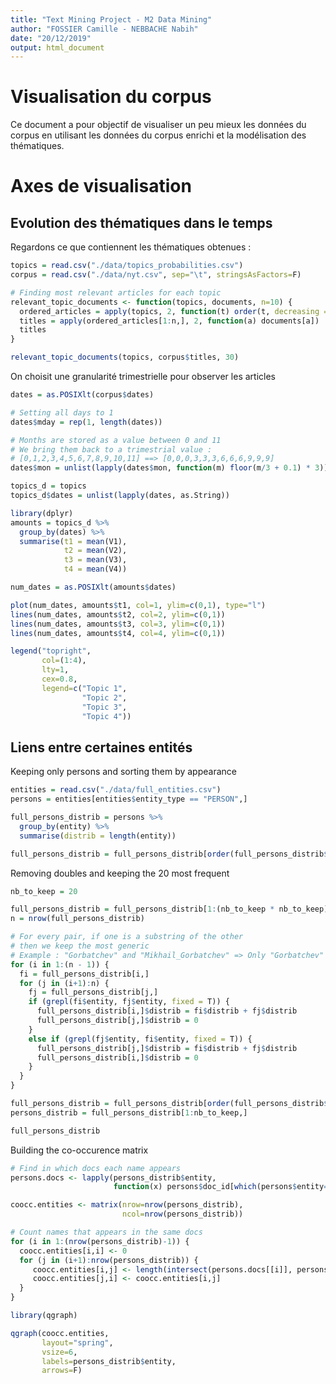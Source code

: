 ```yaml
---
title: "Text Mining Project - M2 Data Mining"
author: "FOSSIER Camille - NEBBACHE Nabih"
date: "20/12/2019"
output: html_document
---
```


# Visualisation du corpus

Ce document a pour objectif de visualiser un peu mieux les données du corpus en
utilisant les données du corpus enrichi et la modélisation des thématiques.

# Axes de visualisation

## Evolution des thématiques dans le temps

Regardons ce que contiennent les thématiques obtenues :

```r
topics = read.csv("./data/topics_probabilities.csv")
corpus = read.csv("./data/nyt.csv", sep="\t", stringsAsFactors=F)

# Finding most relevant articles for each topic
relevant_topic_documents <- function(topics, documents, n=10) {
  ordered_articles = apply(topics, 2, function(t) order(t, decreasing = T))
  titles = apply(ordered_articles[1:n,], 2, function(a) documents[a])
  titles
}

relevant_topic_documents(topics, corpus$titles, 30)
```

On choisit une granularité trimestrielle pour observer les articles

```r
dates = as.POSIXlt(corpus$dates)

# Setting all days to 1
dates$mday = rep(1, length(dates))

# Months are stored as a value between 0 and 11
# We bring them back to a trimestrial value :
# [0,1,2,3,4,5,6,7,8,9,10,11] ==> [0,0,0,3,3,3,6,6,6,9,9,9]
dates$mon = unlist(lapply(dates$mon, function(m) floor(m/3 + 0.1) * 3))

topics_d = topics
topics_d$dates = unlist(lapply(dates, as.String))

library(dplyr)
amounts = topics_d %>% 
  group_by(dates) %>%
  summarise(t1 = mean(V1),
            t2 = mean(V2),
            t3 = mean(V3),
            t4 = mean(V4))

num_dates = as.POSIXlt(amounts$dates)

plot(num_dates, amounts$t1, col=1, ylim=c(0,1), type="l")
lines(num_dates, amounts$t2, col=2, ylim=c(0,1))
lines(num_dates, amounts$t3, col=3, ylim=c(0,1))
lines(num_dates, amounts$t4, col=4, ylim=c(0,1))

legend("topright",
       col=(1:4),
       lty=1,
       cex=0.8,
       legend=c("Topic 1",
                "Topic 2",
                "Topic 3",
                "Topic 4"))

```

## Liens entre certaines entités

Keeping only persons and sorting them by appearance

```r
entities = read.csv("./data/full_entities.csv")
persons = entities[entities$entity_type == "PERSON",]

full_persons_distrib = persons %>% 
  group_by(entity) %>%
  summarise(distrib = length(entity))

full_persons_distrib = full_persons_distrib[order(full_persons_distrib$distrib, decreasing = T),]
```

Removing doubles and keeping the 20 most frequent

```r
nb_to_keep = 20

full_persons_distrib = full_persons_distrib[1:(nb_to_keep * nb_to_keep),]
n = nrow(full_persons_distrib)

# For every pair, if one is a substring of the other
# then we keep the most generic
# Example : "Gorbatchev" and "Mikhail_Gorbatchev" => Only "Gorbatchev"
for (i in 1:(n - 1)) {
  fi = full_persons_distrib[i,]
  for (j in (i+1):n) {
    fj = full_persons_distrib[j,]
    if (grepl(fi$entity, fj$entity, fixed = T)) {
      full_persons_distrib[i,]$distrib = fi$distrib + fj$distrib
      full_persons_distrib[j,]$distrib = 0
    }
    else if (grepl(fj$entity, fi$entity, fixed = T)) {
      full_persons_distrib[j,]$distrib = fi$distrib + fj$distrib
      full_persons_distrib[i,]$distrib = 0
    }
  }
}

full_persons_distrib = full_persons_distrib[order(full_persons_distrib$distrib, decreasing = T),]
persons_distrib = full_persons_distrib[1:nb_to_keep,]

full_persons_distrib
```

Building the co-occurence matrix

```r
# Find in which docs each name appears
persons.docs <- lapply(persons_distrib$entity,
                       function(x) persons$doc_id[which(persons$entity==x)])

coocc.entities <- matrix(nrow=nrow(persons_distrib),
                         ncol=nrow(persons_distrib))

# Count names that appears in the same docs
for (i in 1:(nrow(persons_distrib)-1)) {
  coocc.entities[i,i] <- 0
  for (j in (i+1):nrow(persons_distrib)) {
     coocc.entities[i,j] <- length(intersect(persons.docs[[i]], persons.docs[[j]]))
     coocc.entities[j,i] <- coocc.entities[i,j]
  }
}

library(qgraph)

qgraph(coocc.entities,
       layout="spring",
       vsize=6,
       labels=persons_distrib$entity,
       arrows=F)

```